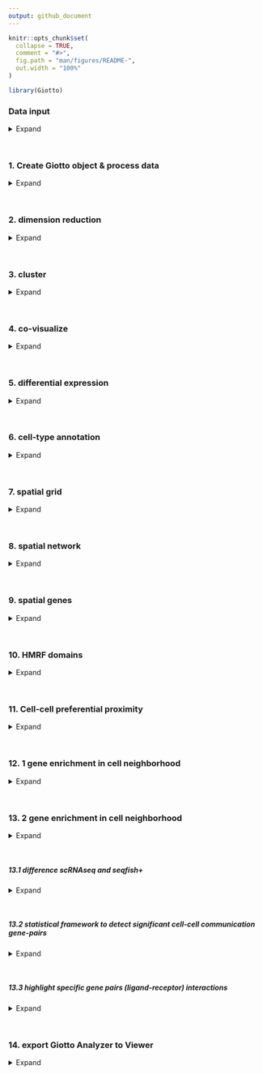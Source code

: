 ```yaml
---
output: github_document
---
```


<!-- mouse_cortex_1_simple.md is generated from mouse_cortex_1_simple.Rmd Please edit that file -->


```r
knitr::opts_chunk$set(
  collapse = TRUE,
  comment = "#>",
  fig.path = "man/figures/README-",
  out.width = "100%"
)
```


```r
library(Giotto)
```

### Data input

<details>
  <summary>Expand</summary>
  \ 
  
- load cortex/svz gene expression matrix  
- prepare cell coordinates by stitching imaging fields  

Several fields - containing 100's of cells - in the mouse cortex and subventricular zone were imaged. The coordinates of the cells within each field are independent of eachother, so in order to visualize and process all cells together imaging fields will be stitched together by providing x and y-offset values specific to each field. These offset values are known or estimates based on the original raw image:  
![raw image](./cortex_svz_location_fields.png){width=7cm} .

```r
## visual cortex expression DATA ##
VC_exprs = read.table(system.file("extdata", "cortex_svz_expression.txt", package = "Giotto"))

## prepare cell locations
VC_locs = fread(system.file("extdata", "cortex_svz_centroids_rotated.csv", package = "Giotto"))

## create or import offset scores if several imaging fields need to be combined
my_offset_file = data.table(field = c(0, 1, 2, 3, 4, 5, 6),
                            x_offset = c(0, 1654.97, 1750.75, 1674.35, 675.5, 2048, 675),
                            y_offset = c(0, 0, 0, 0, -1438.02, -1438.02, 0))
stitch_file = stitchFieldCoordinates(location_file = VC_locs, offset_file = my_offset_file,
                                     cumulate_offset_x = T, cumulate_offset_y = F,
                                     field_col = 'Field of View',
                                     reverse_final_x = F, reverse_final_y = T)
stitch_file    = stitch_file[,.(X_final, Y_final)]
my_offset_file = my_offset_file[,.(field, x_offset_final, y_offset_final)]
```

***

</details>

\ 

### 1. Create Giotto object & process data

<details>
  <summary>Expand</summary>
  \ 
 
```r
## create
VC_test <- createGiottoObject(raw_exprs = VC_exprs, spatial_locs = stitch_file, offset_file = my_offset_file)

## add field annotation
cortex_fields = fread(system.file("extdata", "cortex_fields_info.txt", package = "Giotto"))
VC_test = addCellMetadata(VC_test, new_metadata = cortex_fields,
                          by_column = T, column_cell_ID = 'uniq_ID')

## subset for cortex only (first 5 fields)
cell_metadata = pDataDT(VC_test)
cortex_cell_ids = cell_metadata[Field_of_View %in% 0:4]$cell_ID
VC_test = subsetGiotto(VC_test, cell_ids = cortex_cell_ids)

## filter
VC_test <- filterGiotto(gobject = VC_test,
                        expression_threshold = 1,
                        minimum_detected_genes = 10,
                        minimum_expression_in_cell = 10,
                        expression_values = c('raw'),
                        verbose = T)
## normalize
VC_test <- normalizeGiotto(gobject = VC_test, scalefactor = 6000, verbose = T)
## add gene & cell statistics
VC_test <- addStatistics(gobject = VC_test)
## adjust expression matrix for technical or known variables
VC_test <- adjustGiottoMatrix(gobject = VC_test, expression_values = c('normalized'),
                              batch_columns = NULL, covariate_columns = c('nr_genes', 'total_expr'),
                              return_gobject = TRUE,
                              update_slot = c('custom'))
# plain visualization
visPlot(gobject = VC_test)
```

***

</details>

\ 


### 2. dimension reduction

<details>
  <summary>Expand</summary>
  \ 
 
```r
## highly variable genes (HVG)
VC_test <- calculateHVG(gobject = VC_test, difference_in_variance = 0.5)
## select genes based on HVG and gene statistics, both found in gene metadata
gene_metadata = fDataDT(VC_test)
featgenes = gene_metadata[hvg == 'yes' & perc_cells > 4 & mean_expr_det > 0.5]$gene_ID
## run PCA on expression values (default)
VC_test <- runPCA(gobject = VC_test, genes_to_use = featgenes, scale_unit = F)
## run UMAP and tSNE on PCA space (default)
VC_test <- runUMAP(VC_test, dimensions_to_use = 1:15)
VC_test <- runtSNE(VC_test, dimensions_to_use = 1:15)

```

***

</details>

\ 

### 3. cluster

<details>
  <summary>Expand</summary>
  \ 
  
```r


## sNN network (default)
VC_test <- createNearestNetwork(gobject = VC_test, dimensions_to_use = 1:15, k = 15)
## Leiden clustering
VC_test <- doLeidenCluster(gobject = VC_test, resolution = 0.5, n_iterations = 1000,
                           python_path = "/Users/rubendries/Bin/anaconda3/envs/py36/bin/python")

plotUMAP(gobject = VC_test, cell_color = 'pleiden_clus', point_size = 1.5,
        show_NN_network = T, edge_alpha = 0.05)


## Leiden subclustering for specified clusters
VC_test = doLeidenSubCluster(gobject = VC_test, cluster_column = 'pleiden_clus',
                             resolution = 0.2, k_neighbors = 10,
                             hvg_param = list(reverse_log_scale = T, show_plot = F,
                                              difference_in_variance = 1, expression_values = 'normalized'),
                             pca_param = list(expression_values = 'normalized', scale_unit = F),
                             nn_param = list(dimensions_to_use = 1:5),
                             selected_clusters = c(5,7),
                             name = 'sub_pleiden_clus_select')


```

***

</details>

\ 

### 4. co-visualize ####

<details>
  <summary>Expand</summary>
  \ 
  
```r
# expression and spatial
visSpatDimPlot(gobject = VC_test, cell_color = 'sub_pleiden_clus_select',
               dim_point_size = 2, spatial_point_size = 2)
# relationship between clusters
clusterheatmap <- showClusterHeatmap(gobject = VC_test, cluster_column = 'sub_pleiden_clus_select')
print(clusterheatmap)
```

***

</details>

\ 

### 5. differential expression ####

<details>
  <summary>Expand</summary>
  \
  
```r

gini_markers_subclusters = findMarkers_one_vs_all(gobject = VC_test,
                                                             method = 'gini',
                                                             expression_values = 'normalized',
                                                             cluster_column = 'sub_pleiden_clus_select',
                                                             min_genes = 20,
                                                             min_expr_gini_score = 0.5,
                                                             min_det_gini_score = 0.5)
gini_markers_subclusters_DT = gini_markers_subclusters[, head(.SD, 2), by = 'cluster']
```

***

</details>

\  

### 6. cell-type annotation ####

<details>
  <summary>Expand</summary>
  \
  
```r

## general cell types
clusters_cell_types_cortex = c('L6 exc neuron', 'L4 exc neuron', 'L2/3 exc neuron',
                               'L5 exc neuron', 'inh neuron', 'inh neuron',
                              'endothelial',
                              'OL', 'OL',
                              'astrocyte', 'microglia')
names(clusters_cell_types_cortex) = c(1.1, 2.1, 3.1, 4.1, 5.1, 5.2, 6.1, 7.1, 7.2, 8.1, 9.1)
VC_test = annotateGiotto(gobject = VC_test, annotation_vector = clusters_cell_types_cortex,
                         cluster_column = 'sub_pleiden_clus_select', name = 'cell_types')


## general + subcluster cell types
clusters_sub_cell_types_cortex = c('L6 exc neuron', 'L4 exc neuron', 'L2/3 exc neuron',
                                   'L5 exc neuron', 'inh neuron Lhx6', 'inh neuron Adarb2',
                                   'endothelial',
                                   'OPC', 'OL',
                                   'astrocyte', 'microglia')
names(clusters_sub_cell_types_cortex) = c(1.1, 2.1, 3.1, 4.1, 5.1, 5.2, 6.1, 7.1, 7.2, 8.1, 9.1)
VC_test = annotateGiotto(gobject = VC_test, annotation_vector = clusters_sub_cell_types_cortex,
                         cluster_column = 'sub_pleiden_clus_select', name = 'sub_cell_types')

```

```r
## violinplot
cell_type_order = c('microglia', 'astrocyte', 'OL', 'OPC',
                    'endothelial',
                    'inh neuron Adarb2', 'inh neuron Lhx6',
                    'L5 exc neuron', 'L2/3 exc neuron', 'L4 exc neuron', 'L6 exc neuron')

violingenes = unique(c(gini_markers_subclusters[, head(.SD, 1), by = 'cluster']$genes, 'Lhx6'))
violinPlot(gobject = VC_test, genes = violingenes, cluster_custom_order = cell_type_order,
           strip_text = 6, cluster_column = 'sub_cell_types', color_violin = 'cluster')
```

```r
## heatmap genes vs cells
plotHeatmap(gobject = VC_test, genes = gini_markers_subclusters[, head(.SD, 3), by = 'cluster']$genes,
            cluster_column = 'sub_cell_types', cluster_order = 'custom', cluster_custom_order = cell_type_order, legend_nrows = 2)


## heatmap cells
clusterheatmap <- showClusterHeatmap(gobject = VC_test, cluster_column = 'sub_cell_types')
print(clusterheatmap)

## co-visualization
visSpatDimPlot(gobject = VC_test, cell_color = 'sub_cell_types',
               dim_point_size = 2, spatial_point_size = 2, show_cluster_center = F, show_center_label = T)


```

***

</details>

\ 

### 7. spatial grid ####

<details>
  <summary>Expand</summary>
  \
  
```r

## spatial grid
VC_test <- createSpatialGrid(gobject = VC_test,
                             sdimx_stepsize = 500,
                             sdimy_stepsize = 500,
                             minimum_padding = 50)

visPlot(gobject = VC_test, show_grid = T,
        point_size = 1.5, cell_color = NULL)

## identify spatial patterns
pattern_VC = detectSpatialPatterns(gobject = VC_test, expression_values = 'normalized',
                                   min_cells_per_grid = 5, scale_unit = T, PC_zscore = 1, show_plot = T)

## show pattern and top genes for principal component 1
dim1_pattern = showPattern(pattern_VC, dimension = 1)
dim1_genes = showPatternGenes(pattern_VC, dimension = 1)
print(dim1_pattern)
print(dim1_genes)

## show pattern and top genes for principal component 2
dim2_pattern = showPattern(pattern_VC, dimension = 2)
dim2_genes = showPatternGenes(pattern_VC, dimension = 2)
print(dim2_pattern)
print(dim2_genes)

## select genes associated with significant patterns and add to giotto object
patterned_Genes = selectPatternGenes(pattern_VC, dimensions = 1:4,
                                     top_pos_genes = 50, top_neg_genes = 50,
                                     min_pos_cor = 0.3, min_neg_cor = 0.3)

VC_test = addGeneMetadata(gobject = VC_test, new_metadata = patterned_Genes,
                          by_column = T, column_gene_ID = 'gene_ID')

```

***  

</details>

\  


### 8. spatial network ####

<details>
  <summary>Expand</summary>
  \
  
```r

## create spatial networks based on k and/or distance from centroid
VC_test <- createSpatialNetwork(gobject = VC_test, k = 3)
VC_test <- createSpatialNetwork(gobject = VC_test, k = 10, name = 'large_network')
VC_test <- createSpatialNetwork(gobject = VC_test, k = 100, maximum_distance = 200,
                                minimum_k = 2, name = 'distance_network')

## visualize different spatial networks on first field (~ layer 1)
field1_ids = cell_metadata[Field_of_View == 0]$cell_ID
subVC_test = subsetGiotto(VC_test, cell_ids = field1_ids)

visPlot(gobject = subVC_test, show_network = T,
        network_color = 'blue', spatial_network_name = 'spatial_network',
        point_size = 2.5, cell_color = 'sub_cell_types')

visPlot(gobject = subVC_test, show_network = T,
        network_color = 'blue', spatial_network_name = 'large_network',
        point_size = 2.5, cell_color = 'sub_cell_types')

visPlot(gobject = subVC_test, show_network = T,
        network_color = 'blue', spatial_network_name = 'distance_network',
        point_size = 2.5, cell_color = 'sub_cell_types')

```

***  

</details>

\  


### 9. spatial genes ####

<details>
  <summary>Expand</summary>
  \
  
```r

## identify spatial genes based on network and add to object
VC_test <- calculateSpatialGenes(gobject = VC_test, method = 'kmeans', min_N = 20)

## identify spatial genes, but return results
spatial_gene_DT <- calculateSpatialGenes(gobject = VC_test, expression_values = 'normalized', method = 'kmeans', return_gobject = F)

## identify spatial genes based on physical distance directly
spatial_python_DT <- calculate_spatial_genes_python(gobject = VC_test,
                                                    expression_values = 'scaled',
                                                    python_path = "/Users/rubendries/Bin/anaconda3/envs/py36/bin/pythonw")


## visualize genes with spatial expression pattern
visGenePlot(gobject = VC_test,  genes = c('Cux2', 'Grm2', 'Cadm4', 'Islr2'),
            point_size = 2.5, cow_n_col = 1,
            scale_alpha_with_expression = T, point_border_stroke = 0.05,
            point_border_col = 'lightgrey')

```

***

</details>

\ 

### 10. HMRF domains ####

<details>
  <summary>Expand</summary>
  \

```r

hmrf_folder = '/Volumes/Ruben_Seagate/Dropbox/Projects/GC_lab/Ruben_Dries/190225_spatial_package/Results/Mouse_cortex_hmrf/'
spatial_genes = spatial_python_DT[1:100]$genes

# do HMRF with different betas
HMRF_spatial_genes = doHMRF(gobject = VC_test, expression_values = 'scaled',
                             spatial_genes = spatial_genes,
                             k = 9,
                             betas = c(28,2,3), 
                            output_folder = paste0(hmrf_folder, '/', 'Spatial_genes/SG_top100_k9_scaled'),
                             python_path = "/Users/rubendries/Bin/anaconda3/envs/py36/bin/pythonw")

## view results of HMRF
viewHMRFresults(gobject = VC_test,
                HMRFoutput = HMRF_spatial_genes,
                k = 9, betas_to_view = seq(28, 34, by = 2),
                point_size = 2)

## add HMRF of interest to giotto object
VC_test = addHMRF(gobject = VC_test,
                  HMRFoutput = HMRF_spatial_genes,
                  k = 9, betas_to_add = 30,
                  hmrf_name = 'HMRF')

## visualize
visPlot(gobject = VC_test, cell_color = 'HMRF_k9_b.30', point_size = 2)

```

***

</details>


\ 

### 11. Cell-cell preferential proximity 

<details>
  <summary>Expand</summary>
  \

![cell-cell](./cell_cell_neighbors.png){width=12cm}  

```r

## calculate frequently seen proximities
cell_proximities = cellProximityEnrichment(gobject = VC_test,
                                           cluster_column = 'cell_types',
                                           spatial_network_name = 'spatial_network',
                                           number_of_simulations = 400)

## barplot
cellProximityBarplot(CPscore = cell_proximities, min_orig_ints = 5, min_sim_ints = 5)

## heatmap
cellProximityHeatmap(CPscore = cell_proximities, order_cell_types = T, scale = T)


## visualize inh neuron - L5 exc neuron
cellProximityVisPlot(gobject = VC_test, interaction_name = 'inh neuron-L5 exc neuron', spatial_network_name = 'spatial_network',
                     cluster_column = 'cell_types',
                     cell_color = 'cell_types', show_network = T,
                     network_color = 'blue', point_size_select = 2)

## zoom-in of field 2 (~ layer 5)
selected_cells = cell_metadata[Field_of_View %in% c(2)]$cell_ID
sub_VC_test = subsetGiotto(VC_test, cell_ids = selected_cells)

cellProximityVisPlot(gobject = sub_VC_test, interaction_name = 'inh neuron-L5 exc neuron',
                     cluster_column = 'cell_types',
                     cell_color = 'cell_types', show_network = T,
                     network_color = 'blue', point_size_select = 3)
```

***

</details>

\  



### 12. 1 gene enrichment in cell neighborhood

<details>
  <summary>Expand</summary>
  \
  
![cell-cell](./single_gene_enrichemt.png){width=12cm}      

```r

## get cell proximity scores (CPG scores)
CPGscores = getCellProximityGeneScores(gobject = VC_test, cluster_column = 'cell_types')

## visualize
barplot = showCPGscores(CPGscore = CPGscores, method = 'cell_barplot')
cell_cell_barplot = showCPGscores(CPGscore = CPGscores, method = 'cell-cell')
library(ggalluvial)
sankey = showCPGscores(CPGscore = CPGscores, method = 'cell_sankey')

## filter CPG scores
filter_CPGscores = showCPGscores(CPGscore = CPGscores,
                                 min_cells = 5, min_pval = 0.05,
                                 min_spat_diff = 0.2, min_log2_fc = 0.5,
                                 return_DT = T)

```

*** 

</details>

\  


### 13. 2 gene enrichment in cell neighborhood

<details>
  <summary>Expand</summary>
  \

example: ligand - receptor combinations  
![cell-cell](./double_gene_enrichment.png){width=12cm}      

```r
LR_data = fread(system.file("extdata", "mouse_ligand_receptors.txt", package = 'Giotto'))
ligands = LR_data$mouseLigand
receptors = LR_data$mouseReceptor


select_GTG = getGeneToGeneSelection(CPGscore = CPGscores,
                                    specific_genes_1 = ligands, specific_genes_2 = receptors,
                                    min_cells = 1, min_pval = 1, min_spat_diff = 0, min_log2_fc = 0,
                                    verbose = T,
                                    direction = 'both')
```

***
</details>

\  

##### 13.1 difference scRNAseq and seqfish+ 

<details>
  <summary>Expand</summary>
  \

```r
# filter nr cells
filter_GTG = select_GTG[nr_1 >= 5 & nr_2 >= 5]
filter_GTG[, all_cell_rank := rank(-all_cell_expr), by = unif_gene_gene]
filter_GTG[, spatial_cell_rank := rank(-spatial_cell_expr), by = unif_gene_gene]

rnaseq_guess = filter_GTG[all_cell_rank == 1]
rnaseq_guess[, spatial_cell_rank := floor(spatial_cell_rank)]
rnaseq_guess[, concordant := ifelse(all_cell_rank == spatial_cell_rank, 'yes', 'no')]
prop.table(table(rnaseq_guess$concordant))

pl <- ggplot()
pl <- pl + geom_bar(data = rnaseq_guess, aes(x = spatial_cell_rank))
pl <- pl + theme_classic()
pl <- pl + labs(x = 'spatial rank vs 1st expression rank')
pl


pl <- ggplot(data = filter_GTG, aes(x = all_cell_rank, y = spatial_cell_rank))
pl <- pl + stat_density2d(aes(fill = stat(level)), geom = 'polygon')
pl <- pl + geom_abline(intercept = 0, slope = 1, linetype = 2)
pl <- pl + scale_fill_viridis_c()
pl <- pl + theme_classic()
pl <- pl + labs(x = 'expression only ranking', y = 'spatial expression ranking')
pl


```

*** 

</details>

\  

##### 13.2 statistical framework to detect significant cell-cell communication gene-pairs

<details>
  <summary>Expand</summary>
  \
  
```r
LR_data[, ligand_det := ifelse(mouseLigand %in% VC_test@gene_ID, T, F)]
LR_data[, receptor_det := ifelse(mouseReceptor %in% VC_test@gene_ID, T, F)]
LR_data_det = LR_data[ligand_det == T & receptor_det == T]

select_ligands = LR_data_det$mouseLigand
select_receptors = LR_data_det$mouseReceptor

## get statistical significance of gene pair expression changes based on expression ##
expr_only_scores = exprOnlyCellCellcommunicationScores(gobject = VC_test,
                                          cluster_column = 'cell_types', 
                                          random_iter = 50,
                                          gene_set_1 = select_ligands,
                                          gene_set_2 = select_receptors)


## get statistical significance of gene pair expression changes upon cell-cell interaction
spatial_all_scores = allCellCellcommunicationsScores(VC_test,
                                                  spatial_network_name = 'spatial_network',
                                                  cluster_column = 'cell_types', 
                                                  random_iter = 200,
                                                  gene_set_1 = select_ligands,
                                                  gene_set_2 = select_receptors,
                                                  verbose = 'none')

## filter
selected_spat = spatial_all_scores[pvalue <= 0.01 & abs(log2fc) > 0.5 &
                                 lig_nr >= 5 & rec_nr >= 5]
selected_spat[, lig_rec_cell_types := paste0(lig_cell_type,'-',rec_cell_type)]



## visualize top ints ##
top_ints = unique(selected_spat[order(-abs(log2fc))]$LR_comb)[1:50]

gdt = spatial_all_scores[LR_comb %in% top_ints]
gdt[, lig_rec_cell_types := paste0(lig_cell_type,' - ',rec_cell_type)]

pl <- ggplot()
pl <- pl + geom_point(data = gdt, aes(x = lig_rec_cell_types,
                                      y = LR_comb, size = pvalue, color = log2fc))
pl <- pl + theme_classic() + theme(axis.text.x = element_text(angle = 90,
                                                              size = 6,
                                                              vjust = 1,
                                                              hjust = 1),
                                   axis.text.y = element_text(size = 6))
pl <- pl + scale_size_continuous(range = c(2, 0.1)) + scale_color_gradientn(colours = c('darkblue', 'blue', 'white', 'red', 'darkred'))
pl <- pl + labs(x = '', y = '')
pl

```

***

</details>

\  


##### 13.3 highlight specific gene pairs (ligand-receptor) interactions

<details>
  <summary>Expand</summary>
  \

example for specific interaction 'Nrp2-Sema3f' 

```r


## astrocyte - inh neuron
selected_LR = select_GTG[unif_gene_gene == 'Nrp2-Sema3f' &
                           unified_int == 'astrocyte-inh neuron' & genes_1 == 'Nrp2']

plotGTGscores(GTGscore = selected_LR,
              selected_interactions = c('astrocyte-inh neuron'),
              selected_gene_to_gene = 'Nrp2-Sema3f',
              simple_plot = F, detail_plot = T)

cellProximityVisPlot(gobject = VC_test, interaction_name = "astrocyte-inh neuron",
                     spatial_network_name = 'spatial_network',
                     cluster_column = 'cell_types', cell_color_code = NULL,
                     cell_color = 'cell_types', show_network = T,
                     network_color = 'blue', point_size_select = 3)



## microglia - endothelial
selected_LR = select_GTG[unif_gene_gene == 'Nrp2-Sema3f' &
                           unified_int == 'endothelial-microglia' & genes_1 == 'Nrp2']

plotGTGscores(GTGscore = selected_LR,
              selected_interactions = c('endothelial-microglia'),
              selected_gene_to_gene = 'Nrp2-Sema3f',
              simple_plot = F, detail_plot = T)

cellProximityVisPlot(gobject = VC_test, interaction_name = 'endothelial-microglia', spatial_network_name = 'spatial_network',
                     cluster_column = 'cell_types', cell_color_code = NULL,
                     cell_color = 'cell_types', show_network = T,
                     network_color = 'blue', point_size_select = 3)

```

*** 

</details>

\  


### 14. export Giotto Analyzer to Viewer ####

<details>
  <summary>Expand</summary>
  \

```r

viewer_folder = '/Volumes/Ruben_Seagate/Dropbox/Projects/GC_lab/Ruben_Dries/190225_spatial_package/Results/Mouse_cortex_viewer/'

# select annotations, reductions and expression values to view in Giotto Viewer
exportGiottoViewer(gobject = VC_test, output_directory = viewer_folder,
                   annotations = c('cell_types', 'kmeans',
                                   'global_cell_types', 'sub_cell_types',
                                   'HMRF_k9_b.30'),
                   dim_reductions = c('tsne', 'umap'),
                   dim_reduction_names = c('tsne', 'umap'),
                   expression_values = 'scaled',
                   expression_rounding = 3,
                   overwrite_dir = T)

```

</details>
